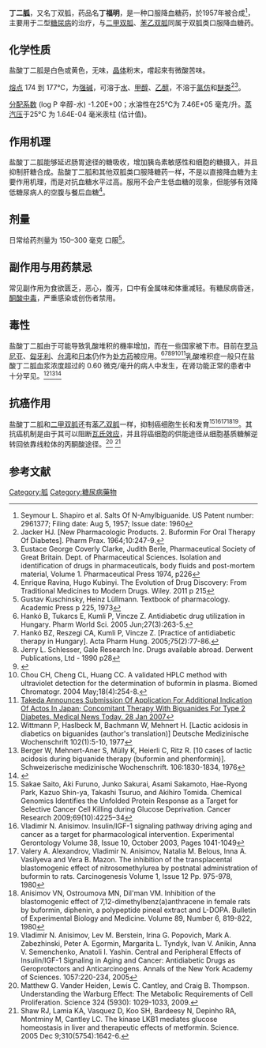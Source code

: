 {{medical}}
{{chembox
| ImageFile = Buformin.svg
| ImageFile_Ref = {{chemboximage|correct|??}}
| ImageName = Skeletal formula of buformin
| ImageFile1 = Buformin-3D-balls.png
| ImageFile1_Ref = {{chemboximage|correct|??}}
| ImageName1 = Skeletal formula of buformin
| OtherNames = ''N''-Butylimidocarbonimidic diamide{{Citation needed|date=July 2012}}
| Section1 = {{chembox 识别
|  CASNo = 692-13-7
|  CASNo_Ref = {{cascite|correct|??}}
|  PubChem = 2468
|  PubChem_Ref = {{pubchemcite|correct|pubchem}}
|  ChemSpiderID = 2374
|  ChemSpiderID_Ref = {{chemspidercite|correct|chemspider}}
|  UNII = W2115E9C7B
|  UNII_Ref = {{fdacite|correct|FDA}}
|  EINECS = 211-726-4
|  DrugBank = DB04830
|  KEGG = D00595
|  KEGG_Ref = {{keggcite|correct|kegg}}
|  MeSHName = Buformin
|  ChEMBL = 39736
|  ChEMBL_Ref = {{ebicite|correct|EBI}}
|  ATCCode_prefix = A10
|  ATCCode_suffix = BA03
|  SMILES = CCCCn:c(:[nH]):[nH]:c(:[nH]):[nH2]
|  SMILES1 = CCCCNC(=N)NC(N)=N
|  StdInChI = 1S/C6H15N5/c1-2-3-4-10-6(9)11-5(7)8/h2-4H2,1H3,(H6,7,8,9,10,11)
|  StdInChI_Ref = {{stdinchicite|correct|chemspider}}
|  StdInChIKey = XSEUMFJMFFMCIU-UHFFFAOYSA-N
|  StdInChIKey_Ref = {{stdinchicite|correct|chemspider}}
}}
| Section2 = {{chembox 性质
|  C = 6
|  H = 15
|  N = 5
|  LogP = -1.2<ref>[http://books.google.com/books?id=DeX7jgInYFMC&pg=PA344&lpg=PA344&dq=buformin+log+p&source=bl&ots=kD4N7zz11L&sig=oPJougME5QRVRkurbrWvZYJJ8oU&hl=en&sa=X&ei=xJkEUMu1A-S56wGXsMz4CA&ved=0CDEQ6AEwAA#v=onepage&q=buformin%20log%20p&f=false F. Macdonald. Dictionary of pharmacological agents: Volumes 1-2 - Page 344, 1997]</ref>
}}
| Section3 = {{chembox 药理
|  AdminRoutes = 口服
|  Excretion = 肾脏
}}
| Section4 = {{chembox 相关
|  OtherCpds = {{unbulleted list|[[Carmustine|Carmustine]]|[[Methylarginine|Methylarginine]]|[[Asymmetric_dimethylarginine|Asymmetric dimethylarginine]]|[[Acecarbromal|Acecarbromal]]}}
}}
}}
'''丁二胍'''，又名丁双胍，药品名'''丁福明'''，是一种口服降血糖药，於1957年被合成<ref>Seymour L. Shapiro et al. Salts Of N-Amylbiguanide. US Patent number: 2961377; Filing date: Aug 5, 1957; Issue date: 1960</ref>，主要用于二型[[糖尿病|糖尿病]]的治疗，与[[二甲双胍|二甲双胍]]、[[苯乙双胍|苯乙双胍]]同属于双胍类口服降血糖药。

==化学性质==
盐酸丁二胍是白色或黄色，无味，[[晶体|晶体]]粉末，嚐起來有微酸苦味。

[[熔点|熔点]] 174 到 177°C，为[[强碱|强碱]]，可溶于[[水|水]]、[[甲醇|甲醇]]、[[乙醇|乙醇]]，不溶于[[氯仿|氯仿]]和[[醚类|醚类]]<ref>Jacker HJ. [New Pharmacologic Products. 2. Buformin For Oral Therapy Of Diabetes]. Pharm Prax. 1964;10:247-9.</ref><ref>Eustace George Coverly Clarke, Judith Berle, Pharmaceutical Society of Great Britain. Dept. of Pharmaceutical Sciences. Isolation and identification of drugs in pharmaceuticals, body fluids and post-mortem material, Volume 1. Pharmaceutical Press 1974, p226</ref>。

[[分配系数|分配系数]] (log P 辛醇-水) -1.20E+00；水溶性在25°C为 7.46E+05 毫克/升。[[蒸汽压|蒸汽压]]于25°C 为 1.64E-04 毫米汞柱  (估计值)。

==作用机理==
盐酸丁二胍能够延迟肠胃途径的糖吸收，增加胰岛素敏感性和细胞的糖摄入，并且抑制肝糖合成。盐酸丁二胍和其他双胍类口服降糖药一样，不是以直接降血糖为主要作用机理，而是对抗血糖水平过高。服用不会产生低血糖的现象，但能够有效降低糖尿病人的空腹与餐后血糖<ref>Enrique Ravina, Hugo Kubinyi. The Evolution of Drug Discovery: From Traditional Medicines to Modern Drugs. Wiley. 2011 p 215</ref>。

==剂量==
日常给药剂量为 150–300 毫克 口服<ref>Gustav Kuschinsky, Heinz Lüllmann. Textbook of pharmacology. Academic Press p 225, 1973</ref>。

==副作用与用药禁忌==
常见副作用为食欲匮乏，恶心，腹泻，口中有金属味和体重减轻。有糖尿病昏迷，[[酮酸中毒|酮酸中毒]]，严重感染或创伤者禁用。

==毒性==
盐酸丁二胍由于可能导致乳酸堆积的機率增加，而在一些国家被下市。目前在[[罗马尼亚|罗马尼亚]]、[[匈牙利|匈牙利]]、[[台湾|台湾]]和[[日本|日本]]仍作为[[处方药|处方药]]被应用。<ref>Hankó B, Tukarcs E, Kumli P, Vincze Z. Antidiabetic drug utilization in Hungary. Pharm World Sci. 2005 Jun;27(3):263-5.</ref><ref>Hankó BZ, Reszegi CA, Kumli P, Vincze Z. [Practice of antidiabetic therapy in Hungary]. Acta Pharm Hung. 2005;75(2):77-86.</ref><ref>Jerry L. Schlesser, Gale Research Inc. Drugs available abroad. Derwent Publications, Ltd - 1990 p28</ref><ref name=Verdonck>{{cite journal | author = Verdonck L, Sangster B, van Heijst A, de Groot G, Maes R | title = Buformin concentrations in a case of fatal lactic acidosis | url = https://archive.org/details/sim_diabetologia_1981-01_20_1/page/45 | journal = Diabetologia | volume = 20 | issue = 1 | pages = 45–6 | year = 1981 | pmid = 7202882 | doi = 10.1007/BF01789112}}</ref><ref>Chou CH, Cheng CL, Huang CC. 
A validated HPLC method with ultraviolet detection for the determination of buformin in plasma. Biomed Chromatogr. 2004 May;18(4):254-8.</ref><ref>[http://www.medicalnewstoday.com/articles/61752.php Takeda Announces Submission Of Application For Additional Indication Of Actos In Japan; Concomitant Therapy With Biguanides For Type 2 Diabetes. Medical News Today. 28 Jan 2007]</ref>乳酸堆积症一般只在盐酸丁二胍血浆浓度超过的 0.60 微克/毫升的病人中发生，在肾功能正常的患者中十分罕见。<ref>Wittmann P, Haslbeck M, Bachmann W, Mehnert H. [Lactic acidosis in diabetics on biguanides (author's translation)] Deutsche Medizinische Wochenschrift 102(1):5-10, 1977</ref><ref>Berger W, Mehnert-Aner S, Mülly K, Heierli C, Ritz R. [10 cases of lactic acidosis during biguanide therapy (buformin and phenformin)]. Schweizerische medizinische Wochenschrift. 106:1830-1834, 1976</ref><ref name=Deppermann>{{cite journal | author = Deppermann D, Heidland A, Ritz E, Hörl W | title = [Lactic acidosis--a possible complication in buformin-treated diabetics (author's transl)] | journal = Klin Wochenschr | volume = 56 | issue = 17 | pages = 843–53 | year = 1978 | pmid = 713413}}</ref>

==抗癌作用==
盐酸丁二胍和[[二甲双胍|二甲双胍]]还有[[苯乙双胍|苯乙双胍]]一样，抑制癌细胞生长和发育<ref>Sakae Saito, Aki Furuno, Junko Sakurai, Asami Sakamoto, Hae-Ryong Park, Kazuo Shin-ya, Takashi Tsuruo, and Akihiro Tomida. Chemical Genomics Identifies the Unfolded Protein Response as a Target for Selective Cancer Cell Killing during Glucose Deprivation. Cancer Research 2009;69(10):4225–34</ref><ref>Vladimir N. Anisimov. Insulin/IGF-1 signaling pathway driving aging and cancer as a target for pharmacological intervention. Experimental Gerontology
Volume 38, Issue 10, October 2003, Pages 1041-1049</ref><ref>Valery A. Alexandrov, Vladimir N. Anisimov, Natalia M. Belous, Inna A. Vasilyeva and Vera B. Mazon. The inhibition of the transplacental blastomogenic effect of nitrosomethylurea by postnatal administration of buformin to rats. Carcinogenesis Volume 1, Issue 12 Pp. 975-978, 1980</ref><ref>Anisimov VN, Ostroumova MN, Dil'man VM. Inhibition of the blastomogenic effect of 7,12-dimethylbenz(a)anthracene in female rats by buformin, diphenin, a polypeptide pineal extract and L-DOPA. Bulletin of Experimental Biology and Medicine. Volume 89, Number 6, 819-822, 1980</ref><ref>Vladimir N. Anisimov, Lev M. Berstein, Irina G. Popovich, Mark A. Zabezhinski, Peter A. Egormin, Margarita L. Tyndyk, Ivan V. Anikin, Anna V. Semenchenko, Anatoli I. Yashin. Central and Peripheral Effects of Insulin/IGF-1 Signaling in Aging and Cancer: Antidiabetic Drugs as Geroprotectors and Anticarcinogens. Annals of the New York Academy of Sciences. 1057:220-234, 2005</ref>。其抗癌机制是由于其可以阻断[[瓦氏效应|瓦氏效应]]，并且将癌细胞的供能途径从细胞基质糖解逆转回依靠线粒体的丙酮酸途径。<ref>Matthew G. Vander Heiden, Lewis C. Cantley, and Craig B. Thompson. Understanding the Warburg Effect: The Metabolic Requirements of Cell Proliferation. Science 324 (5930): 1029-1033, 2009.</ref> <ref>Shaw RJ, Lamia KA, Vasquez D, Koo SH, Bardeesy N, Depinho RA, Montminy M, Cantley LC. The kinase LKB1 mediates glucose homeostasis in liver and therapeutic effects of metformin. Science. 2005 Dec 9;310(5754):1642-6.</ref>

==参考文献==
{{reflist}}

{{口服降糖药和胰岛素类似物}}
[[Category:胍|Category:胍]]
[[Category:糖尿病藥物|Category:糖尿病藥物]]